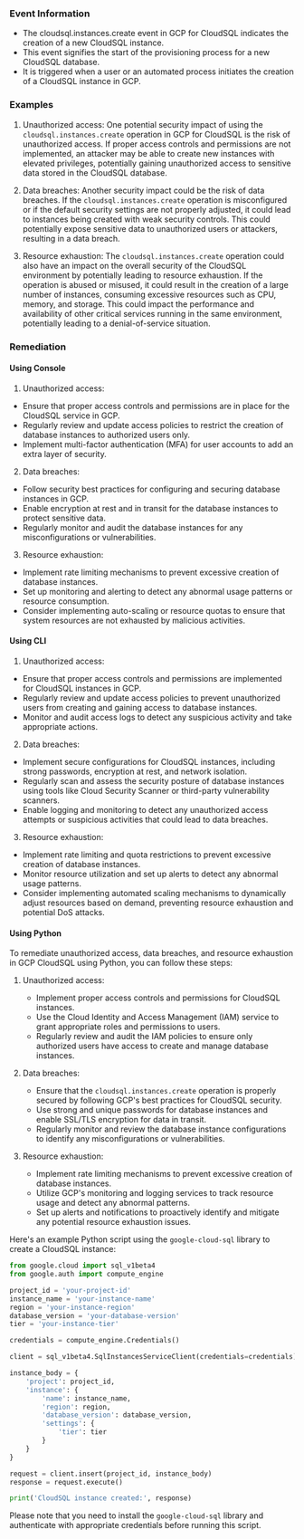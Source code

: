 
### Event Information

- The cloudsql.instances.create event in GCP for CloudSQL indicates the creation of a new CloudSQL instance.
- This event signifies the start of the provisioning process for a new CloudSQL database.
- It is triggered when a user or an automated process initiates the creation of a CloudSQL instance in GCP.


### Examples

1. Unauthorized access: One potential security impact of using the `cloudsql.instances.create` operation in GCP for CloudSQL is the risk of unauthorized access. If proper access controls and permissions are not implemented, an attacker may be able to create new instances with elevated privileges, potentially gaining unauthorized access to sensitive data stored in the CloudSQL database.

2. Data breaches: Another security impact could be the risk of data breaches. If the `cloudsql.instances.create` operation is misconfigured or if the default security settings are not properly adjusted, it could lead to instances being created with weak security controls. This could potentially expose sensitive data to unauthorized users or attackers, resulting in a data breach.

3. Resource exhaustion: The `cloudsql.instances.create` operation could also have an impact on the overall security of the CloudSQL environment by potentially leading to resource exhaustion. If the operation is abused or misused, it could result in the creation of a large number of instances, consuming excessive resources such as CPU, memory, and storage. This could impact the performance and availability of other critical services running in the same environment, potentially leading to a denial-of-service situation.

### Remediation

#### Using Console

1. Unauthorized access:
- Ensure that proper access controls and permissions are in place for the CloudSQL service in GCP.
- Regularly review and update access policies to restrict the creation of database instances to authorized users only.
- Implement multi-factor authentication (MFA) for user accounts to add an extra layer of security.

2. Data breaches:
- Follow security best practices for configuring and securing database instances in GCP.
- Enable encryption at rest and in transit for the database instances to protect sensitive data.
- Regularly monitor and audit the database instances for any misconfigurations or vulnerabilities.

3. Resource exhaustion:
- Implement rate limiting mechanisms to prevent excessive creation of database instances.
- Set up monitoring and alerting to detect any abnormal usage patterns or resource consumption.
- Consider implementing auto-scaling or resource quotas to ensure that system resources are not exhausted by malicious activities.

#### Using CLI

1. Unauthorized access:
- Ensure that proper access controls and permissions are implemented for CloudSQL instances in GCP.
- Regularly review and update access policies to prevent unauthorized users from creating and gaining access to database instances.
- Monitor and audit access logs to detect any suspicious activity and take appropriate actions.

2. Data breaches:
- Implement secure configurations for CloudSQL instances, including strong passwords, encryption at rest, and network isolation.
- Regularly scan and assess the security posture of database instances using tools like Cloud Security Scanner or third-party vulnerability scanners.
- Enable logging and monitoring to detect any unauthorized access attempts or suspicious activities that could lead to data breaches.

3. Resource exhaustion:
- Implement rate limiting and quota restrictions to prevent excessive creation of database instances.
- Monitor resource utilization and set up alerts to detect any abnormal usage patterns.
- Consider implementing automated scaling mechanisms to dynamically adjust resources based on demand, preventing resource exhaustion and potential DoS attacks.

#### Using Python

To remediate unauthorized access, data breaches, and resource exhaustion in GCP CloudSQL using Python, you can follow these steps:

1. Unauthorized access:
   - Implement proper access controls and permissions for CloudSQL instances.
   - Use the Cloud Identity and Access Management (IAM) service to grant appropriate roles and permissions to users.
   - Regularly review and audit the IAM policies to ensure only authorized users have access to create and manage database instances.

2. Data breaches:
   - Ensure that the `cloudsql.instances.create` operation is properly secured by following GCP's best practices for CloudSQL security.
   - Use strong and unique passwords for database instances and enable SSL/TLS encryption for data in transit.
   - Regularly monitor and review the database instance configurations to identify any misconfigurations or vulnerabilities.

3. Resource exhaustion:
   - Implement rate limiting mechanisms to prevent excessive creation of database instances.
   - Utilize GCP's monitoring and logging services to track resource usage and detect any abnormal patterns.
   - Set up alerts and notifications to proactively identify and mitigate any potential resource exhaustion issues.

Here's an example Python script using the `google-cloud-sql` library to create a CloudSQL instance:

```python
from google.cloud import sql_v1beta4
from google.auth import compute_engine

project_id = 'your-project-id'
instance_name = 'your-instance-name'
region = 'your-instance-region'
database_version = 'your-database-version'
tier = 'your-instance-tier'

credentials = compute_engine.Credentials()

client = sql_v1beta4.SqlInstancesServiceClient(credentials=credentials)

instance_body = {
    'project': project_id,
    'instance': {
        'name': instance_name,
        'region': region,
        'database_version': database_version,
        'settings': {
            'tier': tier
        }
    }
}

request = client.insert(project_id, instance_body)
response = request.execute()

print('CloudSQL instance created:', response)
```

Please note that you need to install the `google-cloud-sql` library and authenticate with appropriate credentials before running this script.

